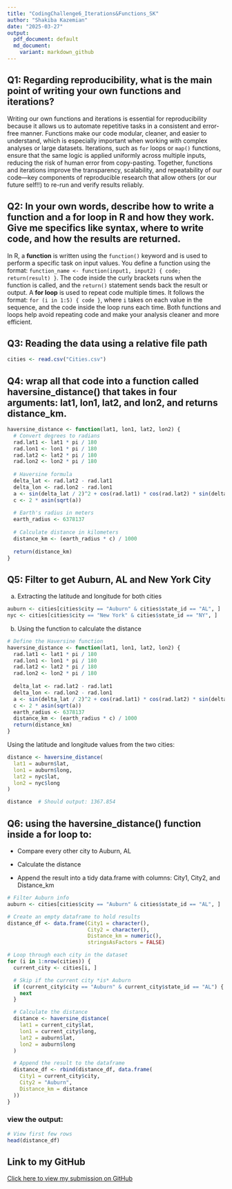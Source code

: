 ```yaml
---
title: "CodingChallenge6_Iterations&Functions_SK"
author: "Shakiba Kazemian"
date: "2025-03-27"
output:
  pdf_document: default
  md_document:
    variant: markdown_github
---
```


## Q1: Regarding reproducibility, what is the main point of writing your own functions and iterations? 
Writing our own functions and iterations is essential for reproducibility because it allows us to automate repetitive tasks in a consistent and error-free manner. Functions make our code modular, cleaner, and easier to understand, which is especially important when working with complex analyses or large datasets. Iterations, such as `for` loops or `map()` functions, ensure that the same logic is applied uniformly across multiple inputs, reducing the risk of human error from copy-pasting. Together, functions and iterations improve the transparency, scalability, and repeatability of our code—key components of reproducible research that allow others (or our future self!!) to re-run and verify results reliably.


## Q2: In your own words, describe how to write a function and a for loop in R and how they work. Give me specifics like syntax, where to write code, and how the results are returned.
In R, a **function** is written using the `function()` keyword and is used to perform a specific task on input values. You define a function using the format: `function_name <- function(input1, input2) { code; return(result) }`. The code inside the curly brackets runs when the function is called, and the `return()` statement sends back the result or output. A **for loop** is used to repeat code multiple times. It follows the format: `for (i in 1:5) { code }`, where `i` takes on each value in the sequence, and the code inside the loop runs each time. Both functions and loops help avoid repeating code and make your analysis cleaner and more efficient.


## Q3: Reading the data using a relative file path
```r
cities <- read.csv("Cities.csv")
```


## Q4: wrap all that code into a function called haversine_distance() that takes in four arguments: lat1, lon1, lat2, and lon2, and returns distance_km.
```r
haversine_distance <- function(lat1, lon1, lat2, lon2) {
  # Convert degrees to radians
  rad.lat1 <- lat1 * pi / 180
  rad.lon1 <- lon1 * pi / 180
  rad.lat2 <- lat2 * pi / 180
  rad.lon2 <- lon2 * pi / 180
  
  # Haversine formula
  delta_lat <- rad.lat2 - rad.lat1
  delta_lon <- rad.lon2 - rad.lon1
  a <- sin(delta_lat / 2)^2 + cos(rad.lat1) * cos(rad.lat2) * sin(delta_lon / 2)^2
  c <- 2 * asin(sqrt(a))
  
  # Earth's radius in meters
  earth_radius <- 6378137
  
  # Calculate distance in kilometers
  distance_km <- (earth_radius * c) / 1000
  
  return(distance_km)
}
```


## Q5: Filter to get Auburn, AL and New York City
a. Extracting the latitude and longitude for both cities
```r
auburn <- cities[cities$city == "Auburn" & cities$state_id == "AL", ]
nyc <- cities[cities$city == "New York" & cities$state_id == "NY", ]
```

b. Using the function to calculate the distance
```r
# Define the Haversine function
haversine_distance <- function(lat1, lon1, lat2, lon2) {
  rad.lat1 <- lat1 * pi / 180
  rad.lon1 <- lon1 * pi / 180
  rad.lat2 <- lat2 * pi / 180
  rad.lon2 <- lon2 * pi / 180
  
  delta_lat <- rad.lat2 - rad.lat1
  delta_lon <- rad.lon2 - rad.lon1
  a <- sin(delta_lat / 2)^2 + cos(rad.lat1) * cos(rad.lat2) * sin(delta_lon / 2)^2
  c <- 2 * asin(sqrt(a)) 
  earth_radius <- 6378137
  distance_km <- (earth_radius * c) / 1000
  return(distance_km)
}
```

Using the latitude and longitude values from the two cities:
```r
distance <- haversine_distance(
  lat1 = auburn$lat,
  lon1 = auburn$long,
  lat2 = nyc$lat,
  lon2 = nyc$long
)

distance  # Should output: 1367.854
```

## Q6: using the haversine_distance() function inside a for loop to:

- Compare every other city to Auburn, AL

- Calculate the distance

- Append the result into a tidy data.frame with columns: City1, City2, and Distance_km

```r
# Filter Auburn info
auburn <- cities[cities$city == "Auburn" & cities$state_id == "AL", ]

# Create an empty dataframe to hold results
distance_df <- data.frame(City1 = character(),
                          City2 = character(),
                          Distance_km = numeric(),
                          stringsAsFactors = FALSE)

# Loop through each city in the dataset
for (i in 1:nrow(cities)) {
  current_city <- cities[i, ]

  # Skip if the current city *is* Auburn
  if (current_city$city == "Auburn" & current_city$state_id == "AL") {
    next
  }

  # Calculate the distance
  distance <- haversine_distance(
    lat1 = current_city$lat,
    lon1 = current_city$long,
    lat2 = auburn$lat,
    lon2 = auburn$long
  )

  # Append the result to the dataframe
  distance_df <- rbind(distance_df, data.frame(
    City1 = current_city$city,
    City2 = "Auburn",
    Distance_km = distance
  ))
}

```

### view the output:
```r
# View first few rows
head(distance_df)
```
## Link to my GitHub

[Click here to view my submission on GitHub](https://github.com/szk0263/PLPA6820_SK/tree/main/Loops_and_Functions/Coding_Challenge6)


